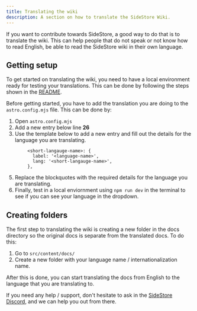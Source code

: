 ```yaml
---
title: Translating the wiki
description: A section on how to translate the SideStore Wiki.
---
```


If you want to contribute towards SideStore, a good way to do that is to translate the wiki. This can help people that do not speak or not know how to read English, be able to read the SideStore wiki in their own language.

## Getting setup

To get started on translating the wiki, you need to have a local environment ready for testing your translations. This can be done by following the steps shown in the [README](https://github.com/SideStore/SideStore-Docs#installing).

Before getting started, you have to add the translation you are doing to the `astro.config.mjs` file. This can be done by:

1. Open `astro.config.mjs`
2. Add a new entry below line **26**
3. Use the template below to add a new entry and fill out the details for the language you are translating.

```
        <short-langauge-name>: {
          label: '<language-name>',
          lang: '<short-langauge-name>',
        },
```

5. Replace the blockquotes with the required details for the language you are translating.
6. Finally, test in a local enviornment using `npm run dev` in the terminal to see if you can see your language in the dropdown.

## Creating folders

The first step to translating the wiki is creating a new folder in the docs directory so the original docs is separate from the translated docs. To do this:

1. Go to `src/content/docs/`
2. Create a new folder with your language name / internationalization name.

After this is done, you can start translating the docs from English to the language that you are translating to.

If you need any help / support, don't hesitate to ask in the [SideStore Discord](https://discord.gg/sidestore-949183273383395328), and we can help you out from there.
